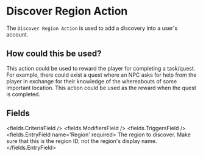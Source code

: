 
# Discover Region Action 

The `Discover Region Action` is used to add a discovery into a user's account.

## How could this be used?

This action could be used to reward the player for completing a task/quest. For example, there could exist a quest where an NPC asks for help from the player in exchange for their knowledge of the whereabouts of some important location. This action could be used as the reward when the quest is completed.


## Fields

<fields.CriteriaField />
<fields.ModifiersField />
<fields.TriggersField />
<fields.EntryField name='Region' required>
     The region to discover. Make sure that this is the region ID, not the region's display name.
</fields.EntryField>
